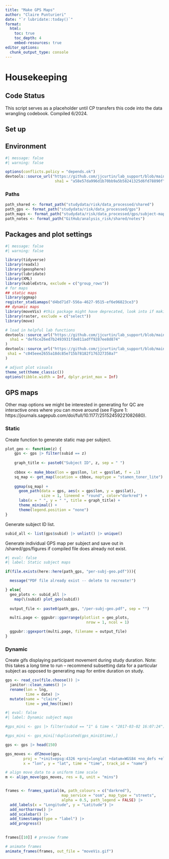 ```yaml
---
title: "Make GPS Maps"
author: "Claire Punturieri"
date: "`r lubridate::today()`"
format: 
  html:
    toc: true
    toc_depth: 4
    embed-resources: true
editor_options: 
  chunk_output_type: console
---
```


# Housekeeping

## Code Status

This script serves as a placeholder until CP transfers this code into the data
wrangling codebook. Compiled 6/2024.

## Set up

## Environment
```r
#| message: false
#| warning: false

options(conflicts.policy = "depends.ok")
devtools::source_url("https://github.com/jjcurtin/lab_support/blob/main/format_path.R?raw=true", 
                      sha1 = "a58e57da996d1b70bb9a5b58241325d6fd78890f")
```

### Paths
```r
path_shared <- format_path("studydata/risk/data_processed/shared")
path_gps <- format_path("studydata/risk/data_processed/gps")
path_maps <- format_path("studydata/risk/data_processed/gps/subject-maps")
path_notes <- format_path("GitHub/analysis_risk/shared/notes")
```

## Packages and plot settings
```r
#| message: false
#| warning: false

library(tidyverse)
library(readxl)
library(geosphere)
library(lubridate)
library(XML)
library(kableExtra, exclude = c("group_rows"))
# for maps
## static maps
library(ggmap)
register_stadiamaps("d4bd71d7-556a-4627-9515-ef6e96823ce3")
## dynamic maps
library(moveVis) #this package might have deprecated, look into if making more animated maps
library(raster, exclude = c("select"))
library(move)

# load in helpful lab functions
devtools::source_url("https://github.com/jjcurtin/lab_support/blob/main/fun_plots.R?raw=true",
  sha1 = "def6ce26ed7b2493931fde811adff9287ee8d874"
)
devtools::source_url("https://github.com/jjcurtin/lab_support/blob/main/fun_eda.R?raw=true",
 sha1 = "c045eee2655a18dc85e715b78182f176327358a7"
)

# adjust plot visuals
theme_set(theme_classic())
options(tibble.width = Inf, dplyr.print_max = Inf)
```

## GPS maps

Other map options we might be interested in generating for QC are interactive ones where you can move around (see Figure 1: https://journals.sagepub.com/doi/full/10.1177/25152459221082680).

### Static

Create function to generate static map per subject.
```r
plot_geo <- function(z) {
    gps <- gps |> filter(subid == z)
    
    graph_title <- paste0("Subject ID", z, sep = " ")
   
    cbbox <- make_bbox(lon = gps$lon, lat = gps$lat, f = .1)
    sq_map <- get_map(location = cbbox, maptype = "stamen_toner_lite")
    
    ggmap(sq_map) + 
      geom_path(data = gps, aes(x = gps$lon, y = gps$lat), 
                size = 1, lineend = "round", color="darkred") +
      labs(x = " ", y = " ", title = graph_title) +
      theme_minimal() +
      theme(legend.position = "none")
}
```

Generate subject ID list.
```r
subid_all <- list(gps$subid) |> unlist() |> unique()
```

Generate individual GPS map per subject and save out in /shared/gps/figures if compiled file does already not exist.
```r
#| eval: false
#| label: Static subject maps

if(file.exists(here::here(path_gps, "per-subj-geo.pdf"))){

  message("PDF file already exist -- delete to recreate!")

} else{
  geo_plots <- subid_all |> 
    map(\(subid) plot_geo(subid))
  
  output_file <- paste0(path_gps, "/per-subj-geo.pdf", sep = "")

  multi.page <- ggpubr::ggarrange(plotlist = geo_plots,
                                    nrow = 1, ncol = 1)

  ggpubr::ggexport(multi.page, filename = output_file)
}
```

### Dynamic

Create gifs displaying participant movement during study duration. Note: this takes a *long* time to run -- recommend subsetting data for a particular subject as opposed to generating map for entire duration on study.

```r
gps <- read_csv(file.choose()) |>
  janitor::clean_names() |> 
  rename(lon = lng,
         time = date) |> 
  mutate(name = "claire",
         time = ymd_hms(time))
```

```r
#| eval: false
#| label: Dynamic subject maps

#gps_mini <- gps |> filter(subid == "1" & time < "2017-03-02 16:07:24")

#gps_mini <- gps_mini[!duplicated(gps_mini$time),]

gps <- gps |> head(150)

gps_moves <- df2move(gps,
        proj = "+init=epsg:4326 +proj=longlat +datum=WGS84 +no_defs +ellps=WGS84 +towgs84=0,0,0", 
        x = "lon", y = "lat", time = "time", track_id = "name")

# align move_data to a uniform time scale
m <- align_move(gps_moves, res = 8, unit = "mins")


frames <- frames_spatial(m, path_colours = c("darkred"),
                         map_service = "osm", map_type = "streets",
                         alpha = 0.5, path_legend = FALSE) |>  
  add_labels(x = "Longitude", y = "Latitude") |>
  add_northarrow() |>  
  add_scalebar() |> 
  add_timestamps(type = "label") |>  
  add_progress()
  

frames[[10]] # preview frame

# animate frames
animate_frames(frames, out_file = "moveVis.gif")
```